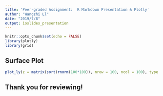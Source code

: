 ```yaml
---
title: 'Peer-graded Assignment:  R Markdown Presentation & Plotly'
author: "Wangzhi Ll"
date: "2019/7/8"
output: ioslides_presentation
---
```


```r
knitr::opts_chunk$set(echo = FALSE)
library(plotly)
library(grid)
```

## Surface Plot

```r
plot_ly(z = matrix(sort(rnorm(100*100)), nrow = 100, ncol = 100), type = "surface")

```


## Thank you for reviewing!
